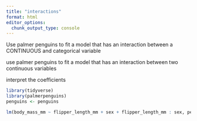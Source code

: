 ```yaml
---
title: "interactions"
format: html
editor_options: 
  chunk_output_type: console
---
```


Use palmer penguins to fit a model that has an interaction between a CONTINUOUS and categorical variable

use palmer penguins to fit a model that has an interaction between two continuous variables

interpret the coefficients

```r
library(tidyverse)
library(palmerpenguins)
penguins <- penguins
```

```r
lm(body_mass_mm ~ flipper_length_mm + sex + flipper_length_mm : sex, penguins )
```

